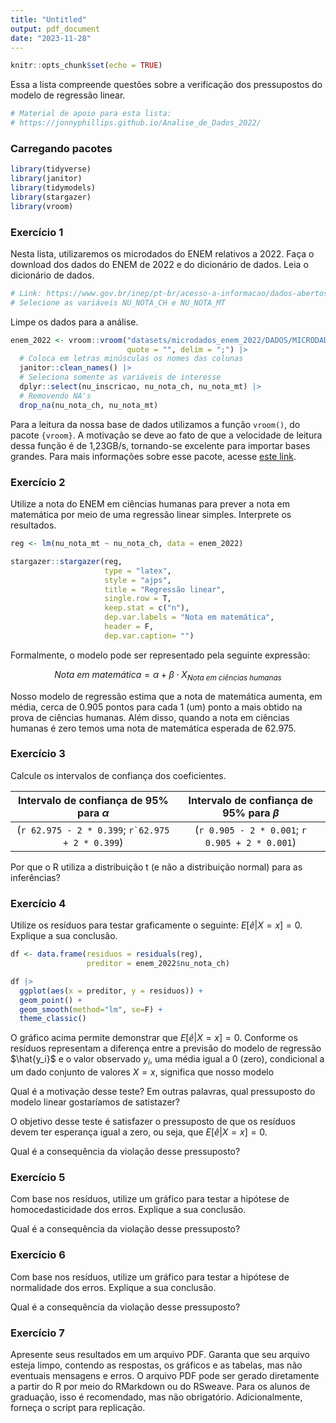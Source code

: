 ```yaml
---
title: "Untitled"
output: pdf_document
date: "2023-11-28"
---
```


```r
knitr::opts_chunk$set(echo = TRUE)
```

Essa a lista compreende questões sobre a verificação dos pressupostos do modelo de regressão linear.

```r
# Material de apoio para esta lista:
# https://jonnyphillips.github.io/Analise_de_Dados_2022/
```

### Carregando pacotes

```r
library(tidyverse)
library(janitor)
library(tidymodels)
library(stargazer)
library(vroom)
```

### Exercício 1

Nesta lista, utilizaremos os microdados do ENEM relativos a 2022. Faça o download dos dados do ENEM de 2022 e do dicionário de dados. Leia o dicionário de dados.

```r
# Link: https://www.gov.br/inep/pt-br/acesso-a-informacao/dados-abertos/microdados/enem
# Selecione as variáveis NU_NOTA_CH e NU_NOTA_MT
```

Limpe os dados para a análise.

```r
enem_2022 <- vroom::vroom("datasets/microdados_enem_2022/DADOS/MICRODADOS_ENEM_2022.csv",
                          quote = "", delim = ";") |> 
  # Coloca em letras minúsculas os nomes das colunas 
  janitor::clean_names() |> 
  # Seleciona somente as variáveis de interesse
  dplyr::select(nu_inscricao, nu_nota_ch, nu_nota_mt) |> 
  # Removendo NA's
  drop_na(nu_nota_ch, nu_nota_mt)
```

Para a leitura da nossa base de dados utilizamos a função `vroom()`, do pacote `{vroom}`. A motivação se deve ao fato de que a velocidade de leitura dessa função é de 1,23GB/s, tornando-se excelente para importar bases grandes. Para mais informações sobre esse pacote, acesse [este link](https://vroom.r-lib.org/).

### Exercício 2

Utilize a nota do ENEM em ciências humanas para prever a nota em matemática por meio de uma regressão linear simples. Interprete os resultados.

```r
reg <- lm(nu_nota_mt ~ nu_nota_ch, data = enem_2022)

stargazer::stargazer(reg,
                     type = "latex",
                     style = "ajps",
                     title = "Regressão linear",
                     single.row = T, 
                     keep.stat = c("n"),
                     dep.var.labels = "Nota em matemática",
                     header = F,
                     dep.var.caption= "")
```

Formalmente, o modelo pode ser representado pela seguinte expressão:

$$
Nota\ em\ matemática = \alpha + \beta \cdot X_{Nota\ em\ ciências\ humanas}
$$

Nosso modelo de regressão estima que a nota de matemática aumenta, em média, cerca de 0.905 pontos para cada 1 (um) ponto a mais obtido na prova de ciências humanas. Além disso, quando a nota em ciências humanas é zero temos uma nota de matemática esperada de 62.975.

### Exercício 3

Calcule os intervalos de confiança dos coeficientes.

|     Intervalo de confiança de 95% para $\alpha$      |   Intervalo de confiança de 95% para $\beta$   |
|:------------------------------------:|:--------------------------------:|
| (`r 62.975 - 2 * 0.399`; `` r`62.975 + 2 * 0.399 ``) | (`r 0.905 - 2 * 0.001`; `r 0.905 + 2 * 0.001`) |

Por que o R utiliza a distribuição t (e não a distribuição normal) para as inferências?

### Exercício 4

Utilize os resíduos para testar graficamente o seguinte: $E[\hat{e}|X=x]=0$. Explique a sua conclusão.

```r
df <- data.frame(residuos = residuals(reg), 
                 preditor = enem_2022$nu_nota_ch)

df |> 
  ggplot(aes(x = preditor, y = residuos)) + 
  geom_point() + 
  geom_smooth(method="lm", se=F) +
  theme_classic()
```

O gráfico acima permite demonstrar que $E[\hat{e}|X=x]=0$. Conforme os resíduos representam a diferença entre a previsão do modelo de regressão $\hat{y_i}$ e o valor observado $y_i$, uma média igual a 0 (zero), condicional a um dado conjunto de valores $X=x$, significa que nosso modelo 

Qual é a motivação desse teste? Em outras palavras, qual pressuposto do modelo linear gostaríamos de satistazer?

O objetivo desse teste é satisfazer o pressuposto de que os resíduos devem ter esperança igual a zero, ou seja, que $E[\hat{e}|X=x]=0$.

Qual é a consequência da violação desse pressuposto?



### Exercício 5

Com base nos resíduos, utilize um gráfico para testar a hipótese de homocedasticidade dos erros. Explique a sua conclusão.

Qual é a consequência da violação desse pressuposto?

### Exercício 6

Com base nos resíduos, utilize um gráfico para testar a hipótese de normalidade dos erros. Explique a sua conclusão.

Qual é a consequência da violação desse pressuposto?

### Exercício 7

Apresente seus resultados em um arquivo PDF. Garanta que seu arquivo esteja limpo, contendo as respostas, os gráficos e as tabelas, mas não eventuais mensagens e erros. O arquivo PDF pode ser gerado diretamente a partir do R por meio do RMarkdown ou do RSweave. Para os alunos de graduação, isso é recomendado, mas não obrigatório. Adicionalmente, forneça o script para replicação.
